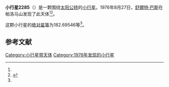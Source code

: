 {{Infobox planet
| bgcolour = #FFFFC0
| name = 2285 Ron Helin
| symbol = 
| image = 
| caption = 
| discovery = yes
| discovery_ref = 
| discoverer = [[舒爾特·巴斯|舒爾特·巴斯]]
| discovery_site = [[帕洛马山|帕洛马山]] 
| discovered = 1976年8月27日
| designations = yes
| mp_name = 
| named_after = 
| alt_names = 
| mp_category = [[主带小行星|主带小行星]]
| orbit_ref = <ref name="a">[http://ssd.jpl.nasa.gov/sbdb.cgi?sstr=2285 2285 Ron Helin] {{Wayback|url=http://ssd.jpl.nasa.gov/sbdb.cgi?sstr=2285 |date=20200820023915 }}，小行星數據庫瀏覽器（JPL Small-Body Database Browser）－[[美国国家航空航天局|美国国家航空航天局]]喷气推进实验室</ref>
| epoch = 2456400.5 (2013年4月18日更新)
| aphelion = {{convert|2.6790529|AU|km|3|abbr=on|lk=out}}
| perihelion = {{convert|1.7614055|AU|km|3|abbr=on}}
| semimajor = {{convert|2.2202292|AU|km|3|abbr=on}}
| eccentricity = 0.206656
| period = 1208.356632 [[日|日]]<br />3.31[[儒略年|儒略年]]
| avg_speed = 
| inclination = 5.32795
| asc_node = 157.89948
| mean_anomaly = 
| arg_peri = 182.69546
| satellites = 
| physical_characteristics = yes
| dimensions = 
| mass = 
| density = 
| surface_grav = 
| escape_velocity = 
| sidereal_day = 
| axial_tilt = 
| pole_ecliptic_lat = 
| pole_ecliptic_lon = 
| albedo = 
| temperatures= 
| temp_name1 = 
| mean_temp_1 = 
| max_temp_1 = 
| temp_name2 = 
| max_temp_2 = 
| spectral_type = 
| abs_magnitude = 182.69546
}}

'''小行星2285'''（{{lang-en|2285 Ron Helin}}）是一颗围绕[[太阳|太阳]][[公转|公转]]的[[小行星|小行星]]。1976年8月27日，[[舒爾特·巴斯|舒爾特·巴斯]]在帕洛马山发现了此天体<ref name="a" /><ref>{{cite news|title=小行星列表|url=http://cfa-www.harvard.edu/iau/lists/NumberedMPs.txt|accessdate=2013-07-08|newspaper=哈佛大学|archive-date=2008-05-17|archive-url=https://web.archive.org/web/20080517010638/http://cfa-www.harvard.edu/iau/lists/NumberedMPs.txt|dead-url=no}}</ref>。

这颗小行星的[[绝对星等|绝对星等]]为182.69546等<ref name="a" />。

==参考文献==
{{reflist}}
{{Minor Planet Number|[[小行星2284|小行星2284]]|[[小行星2286|小行星2286]]}}

{{小天体}}

[[Category:小行星带天体|Category:小行星带天体]]
[[Category:1976年发现的小行星|Category:1976年发现的小行星]]

{{asteroid-stub}}